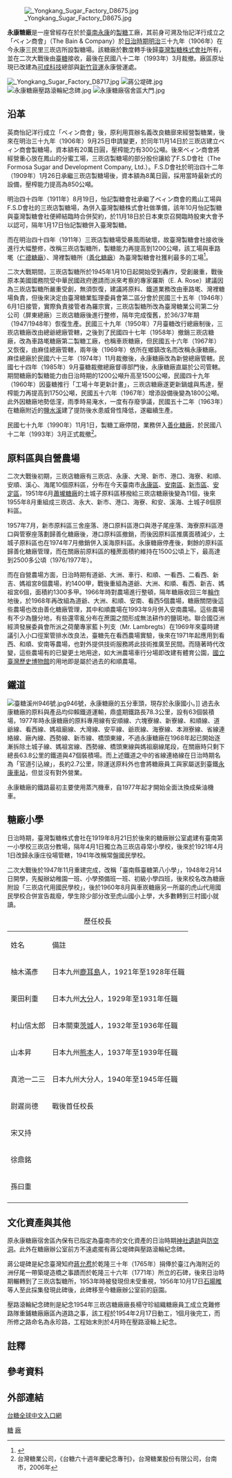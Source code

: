 [[File:_Yongkang_Sugar_Factory_D8675.jpg|right]]

'''永康糖廠'''是一座曾經存在於於[[臺南市|臺南]][[永康區|永康]]的[[製糖|製糖]]工廠，其前身可溯及怡記洋行成立之「ベィン商會」（The Bain & Company）於[[臺灣日治時期|日治時期]][[明治|明治]]三十九年（1906年）在今永康三民里三崁店所設製糖場。該糖廠於數度轉手後歸[[臺灣製糖株式會社|臺灣製糖株式會社]]所有，並在二次大戰後由[[臺糖|臺糖]]接收，最後在民國八十二年（1993年）3月裁撤{{r|糖}}。廠區原址現已改建為[[可成科技|可成科技]]總部與[[新竹貨運|新竹貨運]]永康營運處{{r|糖}}。


[[File:_Yongkang_Sugar_Factory_D8717.jpg|right]]
[[File:蔣公堤碑.jpg|thumb]]
[[File:永康糖廠壓路滾輪紀念碑.jpg|thumb]]
[[File:永康糖廠宿舍區大門.jpg|thumb]]

== 沿革 ==
英商怡記洋行成立「ベィン商會」後，原利用買辦名義改良糖廍來經營製糖業，後來在明治三十九年（1906年）9月25日申請變更，於同年11月14日於三崁店建立ベィン商會製糖場，資本額有20萬日圓，壓榨能力有300公噸{{r|糖}}。後來ベィン商會將經營重心放在鳳山的分蜜工場，三崁店製糖場的部分股份讓給了F.S.D會社（The Formosa Sugar and Development Company, Ltd.）{{r|糖}}。F.S.D會社於明治四十二年（1909年）1月26日承繼三崁店製糖場後，資本額為8萬日圓，採用當時最新式的設備，壓榨能力提高為850公噸{{r|糖}}。

明治四十四年（1911年）8月19日，怡記製糖會社承繼了ベィン商會的鳳山工場與F.S.D會社的三崁店製糖場，為併入臺灣製糖株式會社做準備{{NoteTag|1=由於ベィン商會與F.S.D會社分別登記於臺灣安平與英國，直接併入臺灣製糖會有些麻煩，故改以另外成立一間會社先合併之。ベィン商會與F.S.D會社先是在明治四十四年（1911年）6月締結合併契約，同年7月怡記製糖株式會社於日本[[橫濱|橫濱]]創立，本店設在臺灣安平，資本額150萬日圓{{r|糖}}。}}，該年10月怡記製糖與臺灣製糖會社便締結臨時合併契約，於11月18日於日本東京召開臨時股東大會予以認可，隔年1月17日怡記製糖併入臺灣製糖{{r|糖}}。

而在明治四十四年（1911年）三崁店製糖場受暴風雨破壞，故臺灣製糖會社接收後進行大幅整修，改稱三崁店製糖所，製糖能力再提高到1200公噸，該工場與車路墘（[[仁德糖廠|仁德糖廠]]）、灣裡製糖所（[[善化糖廠|善化糖廠]]）為臺灣製糖會社獲利最多的工場{{r|糖}}<ref>{{Cite web |url=http://www.taisugar.com.tw/chinese/CP.aspx?s=188&n=10033 |title=台灣糖業公司——三崁店製糖所 |access-date=2011-11-27 |archive-date=2016-03-04 |archive-url=https://web.archive.org/web/20160304205038/http://www.taisugar.com.tw/chinese/CP.aspx?s=188&n=10033 |dead-url=no }}</ref>。

二次大戰期間，三崁店製糖所於1945年1月10日起開始受到轟炸，受創嚴重{{NoteTag|1=倉庫、機關車庫、工務課辦公室全毀，化學實驗室、修繕室、翻砂間亦受創甚重{{r|糖}}。}}，戰後原本美國國務院受中華民國政府邀請而派來考察的專家羅斯（E. A. Rose）建議因為三崁店製糖所嚴重受創，無須恢復，建議將原料、鐵道業務改由車路墘、灣裡糖場負責，但後來決定由臺灣糖業監理委員會第二區分會於民國三十五年（1946年）6月1日接管，實際負責接管者為羅宗實，三崁店製糖所改為臺灣糖業公司第二分公司（屏東總廠）三崁店糖廠後進行整修，隔年完成復舊，於36/37年期（1947/1948年）恢復生產{{r|糖}}。民國三十九年（1950年）7月臺糖改行總廠制後，三崁店糖廠改由總爺總廠管轄，之後到了民國四十七年（1958年）撤銷三崁店糖廠，改為車路墘糖廠第二製糖工廠，也稱車崁糖廠，但民國五十六年（1967年）又恢復，由麻佳總廠管轄，兩年後（1969年）依所在鄉鎮改名而改稱永康糖廠{{r|糖}}。麻佳總廠於民國六十三年（1974年）11月裁撤後，永康糖廠改為新營總廠管轄{{r|糖}}。民國七十四年（1985年）9月臺糖裁撤總廠督導部門後，永康糖廠直屬於公司管轄{{r|糖}}。期間糖廠的製糖能力由日治時期的1200公噸升高至1500公噸，民國四十九年（1960年）因臺糖推行「工場十年更新計畫」，三崁店糖廠遂更新鍋爐與馬達，壓榨能力再提高到1750公噸，民國五十六年（1967年）增添設備後變為1800公噸{{r|糖}}。此外因糖廠地勢低漥，雨季時易淹水，一度有存廢爭議，民國五十二年（1963年）在糖廠附近的[[鹽水溪|鹽水溪]]建了提防後水患威脅性降低，遂繼續生產{{r|糖}}。

民國七十九年（1990年）11月1日，製糖工廠停閉，業務併入[[善化糖廠|善化糖廠]]，於民國八十二年（1993年）3月正式裁撤<ref name="台糖六十週年慶紀念專刊">台灣糖業公司，《台糖六十週年慶紀念專刊》，台灣糖業股份有限公司，台南市，2006年</ref>。

== 原料區與自營農場 ==
二次大戰後初期，三崁店糖廠有三崁店、永康、大灣、新市、港口、海寮、和順、安順、溪心、海尾10個原料區，分布在今天臺南市[[永康區|永康區]]、[[安南區|安南區]]、[[新市區_(臺南市)|新市區]]、[[安定區_(臺南市)|安定區]]，1951年6月[[台糖佳里廠|蕭壠糖廠]]的土城子原料區移撥給三崁店糖廠後變為11個，後來1955年8月重組成三崁店、永大、新市、港口、海寮、和安、溪海、土城子8個原料區{{r|糖}}。

1957年7月，新市原料區三舍座落、港口原料區港口與港子尾座落、海寮原料區港口與管寮座落劃歸善化糖廠後，港口原料區撤銷，而後因原料區推廣面積減少，土城子原料區也在1974年7月撤銷併入溪海原料區{{r|糖}}。永康糖廠停產後，剩餘的原料區歸善化糖廠管理，而在關廠前原料區的種蔗面積約維持在1500公頃上下，最高達到2500多公頃（1976/1977年）{{r|糖}}。

而在自營農場方面，日治時期有道爺、大洲、車行、和順、一看西、二看西、新吉、媽祖宮8個農場，約1400甲，戰後重組為道爺、大洲、和順、看西、新吉、媽祖宮6個，面積約1300多甲{{r|糖}}。1966年時對農場進行整頓，隔年糖廠收回三年[[輪作|輪作]]地後，於1968年再改組為道爺、大洲、和順、安南、看西5個農場，糖廠關閉後這些農場也改由善化糖廠管理，其中和順農場在1993年9月併入安南農場{{r|糖}}。這些農場有不少為鹽分地，有些還零亂分布在蔗園之間形成無法耕作的鹽斑地。聯合國亞洲經濟發展委員會所派之荷蘭專家藍卜列支（Mr. Lambregts）在1969年來臺時建議引入小口徑案管排水改良法，臺糖先在看西農場實驗，後來在1971年起應用到看西、和順、安南等農場，也對外提供技術服務將此技術推廣至民間{{r|糖}}。而隨著時代改變，這些農場有的已變更土地用途，如大洲農場車行分場即改建有體育公園，[[國立臺灣歷史博物館|國立臺灣歷史博物館]]的用地即是屬於過去的和順農場{{r|糖}}。

== 鐵道 ==
[[File:臺糖溪州946號.jpg|thumb]]946號，永康糖廠的五分車頭，現存於永康國小。]]
過去永康糖廠的原料與產品均仰賴鐵道運輸，鼎盛期鐵路長78.3公里，設有63個裝積場，1977年時永康糖廠的原料專用線有安順線、六塊寮線、新寮線、和順線、道爺線、看西線、媽祖廟線、大灣線、安平線、爺崁線、海寮線、本淵寮線、省線連絡線、廠內線、西勢線、新市線、橋頭東線，不過永康糖廠在1968年起已開始逐漸拆除土城子線、媽祖宮線、西勢線、橋頭東線與媽祖廟線尾段，在關廠時只剩下總長63.8公里的鐵道與47個裝積場{{r|糖}}。而上述鐵道之中的省線連絡線在日治時期名為「官道引込線」，長約2.7公里，除運送原料外也會將糖廠員工與家屬送到臺鐵[[永康車站|永康車站]]，但並沒有對外營業{{r|糖}}。

永康糖廠的鐵路最初主要使用蒸汽機車，自1977年起才開始全面汰換成柴油機車{{r|糖}}。

== 糖廠小學 ==
日治時期，臺灣製糖株式會社在1919年8月21日於後來的糖廠辦公室處建有臺南第一小學校三崁店分教場，隔年4月1日獨立為三崁店尋常小學校，後來於1921年4月1日改歸永康庄役場管轄，1941年改稱常盤國民學校{{r|糖}}。

二次大戰後於1947年11月重建完成，改稱「臺南縣臺糖第八小學」，1948年2月14日開學，先擬辦幼稚園一班、小學預備班一班、初級小學四班，後來校名改為糖廠附設「三崁店代用國民學校」，後於1960年8月與車崁糖廠另一所屬的虎山代用國民學校合併宣告裁廢，學生除少部分改至虎山國小上學，大多數轉到三村國小就讀{{r|糖}}。

{|class=wikitable
|+歷任校長
|-
|姓名||備註
|-
|柚木滿彥||日本九州[[鹿耳島縣|鹿耳島]]人，1921年至1928年任職
|-
|栗田利重||日本九州[[大分縣|大分]]人，1929年至1931年任職
|-
|村山信太郎||日本關東[[茨城縣|茨城]]人，1932年至1936年任職
|-
|山本昇||日本九州[[熊本縣|熊本]]人，1937年至1939年任職
|-
|真池一二三||日本九州大分人，1940年至1945年任職
|-
|尉遲尚德||戰後首任校長
|-
|宋又持
|
|-
|徐鼎銘
|
|-
|孫曰重
|
|-
|}

== 文化資產與其他 ==
{{tw monument
|name=永康三崁店糖廠防空洞群
|formername=
|image=三崁店糖廠防空洞.JPG
|imagename=
|othername=
|formalname=
|level=歷史建築
|class=防空洞
|time={{flagicon|Empire of Japan}} 昭和年間（1941年－1945年）
|location=臺南市永康區仁愛街與三民街交界
|open=
|cost=
|website=
|reg_url=https://nchdb.boch.gov.tw/assets/advanceSearch/historicalBuilding/20090527000002
}}
{{tw monument
|name=永康三崁店糖廠神社遺蹟
|formername=
|image=三崁店神社.JPG
|imagename=
|othername=
|formalname=
|level=直轄市定古蹟
|class=神社
|time=日昭和年間
|destroyed=
|date=2009年5月27日
|material=
|location=臺南市永康區仁愛街與三民街交界
|when=
|quantity=
|website=
|reg_url=https://nchdb.boch.gov.tw/assets/advanceSearch/monument/20090527000001
}}
原永康糖廠宿舍區內保有已指定為臺南市的文化資產的日治時期[[三崁店社|神社遺跡]]與[[永康三崁店糖廠防空洞群|防空洞]]。此外在糖廠辦公室前方不遠處擺有蔣公堤碑與壓路滾輪紀念碑。

蔣公堤碑是紀念臺灣知府[[蔣允焄|蔣允焄]]於乾隆三十年（1765年）捐俸於臺江內海附近的洲仔尾一帶築堤造橋之事蹟而於乾隆三十六年（1771年）所立的石碑，後來日治時期輾轉到了三崁店製糖所，1953年時被發現但未受重視，1956年10月17日[[石暘睢|石暘睢]]等人至此採集發現此碑後，此碑移至今糖廠辦公室前的庭園{{r|糖}}。

壓路滾輪紀念碑則是紀念1954年三崁店糖廠廠長楊守珍組織糖廠員工成立克難修路隊重鋪糖廠廠區內道路之事，該工程於1954年2月17日動工，1個月後完工，而所修之路命名為永珍路，工程始末則於4月時在壓路滾輪上紀念{{r|糖}}。

== 註釋 ==
<div class="references-small">
{{NoteFoot}}
</div>

== 參考資料 ==
{{reflist|refs=
<ref name="糖">{{cite book|author=周俊霖、許永河 |title=《南瀛糖廠誌》 |publisher=臺南縣政府 |location=臺南縣新營市 |isbn=978-986-02-3586-9 |pages=268－301頁 |date=2010年6月}}</ref>
}}

== 外部連結 ==
{{commons|Category:Yongkang Sugar Factory|永康糖廠}}
[http://www.taisugar.com.tw/chinese/index.aspx 台糖全球中文入口網] {{Wayback|url=http://www.taisugar.com.tw/chinese/index.aspx |date=20100829110525 }}

{{台灣糖廠列表}}
{{臺南市文化資產}}
[[Category:永康區|糖]]
[[Category:台灣糖廠|廠]]